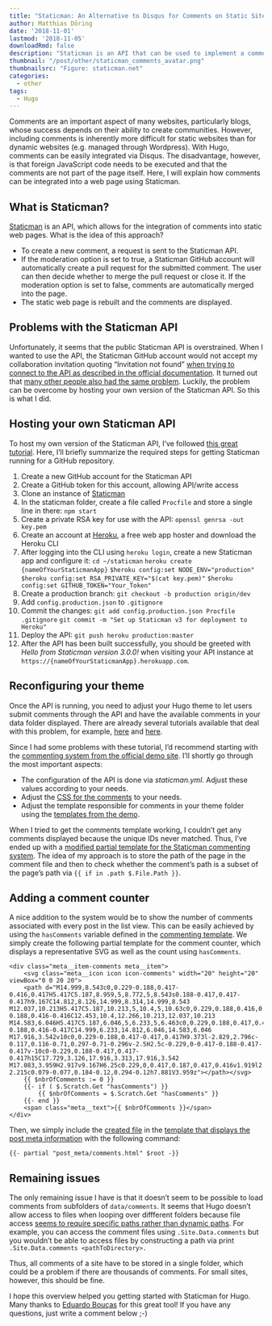 ```yaml
---
title: "Staticman: An Alternative to Disqus for Comments on Static Sites"
author: Matthias Döring
date: '2018-11-01'
lastmod: '2018-11-05'
downloadRmd: false
description: "Staticman is an API that can be used to implement a commenting system for static websites. Here, I discuss how I managed to set up my own instance of the Staticman API and how it can be integrated into a Hugo site."
thumbnail: "/post/other/staticman_comments_avatar.png"
thumbnailsrc: "Figure: staticman.net"
categories:
  - other
tags:
  - Hugo
---
```

Comments are an important aspect of many websites, particularly blogs, whose success depends on their ability to create communities. However, including comments is inherently more difficult for static websites than for dynamic websites (e.g. managed through Wordpress). With Hugo, comments can be easily integrated via Disqus. The disadvantage, however, is that foreign JavaScript code needs to be executed and that the comments are not part of the page itself. Here, I will
explain how comments can be integrated into a web page using Staticman.

<!--more-->

## What is Staticman?

[Staticman](https://staticman.net/) is an API, which allows for the integration of comments into static web pages. What is the idea of this approach?

* To create a new comment, a request is sent to the Staticman API. 
* If the moderation option is set to true, a Staticman GitHub account will automatically create a pull request for the submitted comment. The user can then decide whether to merge the pull request or close it. If the moderation option is set to false, comments are automatically merged into the page.
* The static web page is rebuilt and the comments are displayed.

## Problems with the Staticman API

Unfortunately, it seems that the public Staticman API is overstrained. When I wanted to use the API, the Staticman GitHub account would not accept my collaboration invitation quoting "Invitation not found" [when trying to connect to the API as described in the official documentation](https://staticman.net/docs/). It turned out that [many other people also had the same problem](https://github.com/eduardoboucas/staticman/issues/227). Luckily, the problem can be overcome by hosting your own version of the Staticman API. So this is what I did.

## Hosting your own Staticman API

To host my own version of the Staticman API, I've followed [this great tutorial](https://vincenttam.gitlab.io/post/2018-09-16-staticman-powered-gitlab-pages/2/). Here, I'll briefly summarize the required steps for getting Staticman running for a GitHub repository.

1. Create a new GitHub account for the Staticman API
2. Create a GitHub token for this account, allowing API/write access
3. Clone an instance of [Staticman](https://github.com/eduardoboucas/staticman/)
4. In the staticman folder, create a file called ```Procfile``` and store a single line in there: 
   ```npm start```
4. Create a private RSA key for use with the API:
   ```openssl genrsa -out key.pem```
5. Create an account at [Heroku](https://www.heroku.com), a free web app hoster and download the Heroku CLI
6. After logging into the CLI using `heroku login`, create a new Staticman app and configure it:
   ```cd ~/staticman```
   ```heroku create {nameOfYourStaticmanApp}```
   ```$heroku config:set NODE_ENV="production"```
   ```$heroku config:set RSA_PRIVATE_KEY="$(cat key.pem)"```
   ```$heroku config:set GITHUB_TOKEN="Your_Token"```
7. Create a production branch:
    ```git checkout -b production origin/dev```
8. Add `config.production.json` to `.gitignore`
9. Commit the changes:
   ```git add config.production.json Procfile .gitignore```
   ```git commit -m "Set up Staticman v3 for deployment to Heroku"```
10. Deploy the API:
   ```git push heroku production:master```
11. After the API has been built successfully, you should be greeted with *Hello from Staticman version 3.0.0!* when visiting your API instance at ```https://{nameOfYourStaticmanApp}.herokuapp.com```.

## Reconfiguring your theme

Once the API is running, you need to adjust your Hugo theme to let users submit comments through the API and have the available comments in your data folder displayed. There are already several tutorials available that deal with this problem, for example, [here](https://www.bhnywl.com/blog/comments-for-your-static-blog-with-staticman/) and [here](https://networkhobo.com/2017/12/30/hugo---staticman-nested-replies-and-e-mail-notifications/).

Since I had some problems with these tutorial, I'd recommend starting with the [commenting system from the official demo site](https://github.com/eduardoboucas/hugo-plus-staticman). I'll shortly go through the most important aspects:

* The configuration of the API is done via *staticman.yml*. Adjust these values according to your needs.
* Adjust the [CSS for the comments](https://github.com/eduardoboucas/hugo-plus-staticman/blob/master/themes/hugo-type-theme/static/css/main.css) to your needs.
* Adjust the template responsible for comments in your theme folder using the [templates from the demo](https://github.com/eduardoboucas/hugo-plus-staticman/tree/master/themes/hugo-type-theme/layouts/partials).

When I tried to get the comments template working, I couldn't get any comments displayed because the unique IDs never matched. Thus, I've ended up with a [modified partial template for the Staticman commenting system](https://github.com/matdoering/data-blog/blob/master/themes/Mainroad/layouts/partials/staticman_post_comment.html). The idea of my approach is to store the path of the page in the comment file and then to check whether the comment's path is a subset of the page's path via ```{{ if in .path $.File.Path }}```.

## Adding a comment counter 

A nice addition to the system would be to show the number of comments associated with every post in the list view. This can be easily achieved by using the ```hasComments``` variable defined in the [commenting template](https://github.com/matdoering/data-blog/blob/master/themes/Mainroad/layouts/partials/staticman_post_comment.html). We simply create the following partial template for the comment counter, which displays a representative SVG as well as the count using ```hasComments```.

```
<div class="meta__item-comments meta__item">
	<svg class="meta__icon icon icon-comments" width="20" height="20" viewBox="0 0 20 20">
    <path d="M14.999,8.543c0,0.229-0.188,0.417-0.416,0.417H5.417C5.187,8.959,5,8.772,5,8.543s0.188-0.417,0.417-0.417h9.167C14.812,8.126,14.999,8.314,14.999,8.543 M12.037,10.213H5.417C5.187,10.213,5,10.4,5,10.63c0,0.229,0.188,0.416,0.417,0.416h6.621c0.229,0,0.416-0.188,0.416-0.416C12.453,10.4,12.266,10.213,12.037,10.213 M14.583,6.046H5.417C5.187,6.046,5,6.233,5,6.463c0,0.229,0.188,0.417,0.417,0.417h9.167c0.229,0,0.416-0.188,0.416-0.417C14.999,6.233,14.812,6.046,14.583,6.046 M17.916,3.542v10c0,0.229-0.188,0.417-0.417,0.417H9.373l-2.829,2.796c-0.117,0.116-0.71,0.297-0.71-0.296v-2.5H2.5c-0.229,0-0.417-0.188-0.417-0.417v-10c0-0.229,0.188-0.417,0.417-0.417h15C17.729,3.126,17.916,3.313,17.916,3.542 M17.083,3.959H2.917v9.167H6.25c0.229,0,0.417,0.187,0.417,0.416v1.919l2.242-2.215c0.079-0.077,0.184-0.12,0.294-0.12h7.881V3.959z"></path></svg>
    {{ $nbrOfComments := 0 }}
    {{- if ( $.Scratch.Get "hasComments") }}
        {{ $nbrOfComments = $.Scratch.Get "hasComments" }}
    {{- end }}
	<span class="meta__text">{{ $nbrOfComments }}</span>
</div>
```

Then, we simply include the [created file](https://github.com/matdoering/data-blog/blob/master/themes/Mainroad/layouts/partials/post_meta/comments.html) in the [template that displays the post meta information](https://github.com/matdoering/data-blog/blob/master/themes/Mainroad/layouts/partials/post_meta.html) with the following command:

```
{{- partial "post_meta/comments.html" $root -}}
```


## Remaining issues
The only remaining issue I have is that it doesn't seem to be possible to load comments from subfolders of ```data/comments```. It seems that Hugo doesn't allow access to files when looping over diffferent folders because file access [seems to require specific paths rather than dynamic paths](https://gohugo.io/templates/data-templates/). For example, you can access the comment files using ```.Site.Data.comments``` but you wouldn’t be able to access files by constructing a path via print ```.Site.Data.comments <pathToDirectory>.```

Thus, all comments of a site have to be stored in a single folder, which could be a problem if there are thousands of comments. For small sites, however, this should be fine.

I hope this overview helped you getting started with Staticman for Hugo. Many thanks to [Eduardo Bouças](https://eduardoboucas.com/) for this great tool! If you have any questions, just write a comment below ;-) 
